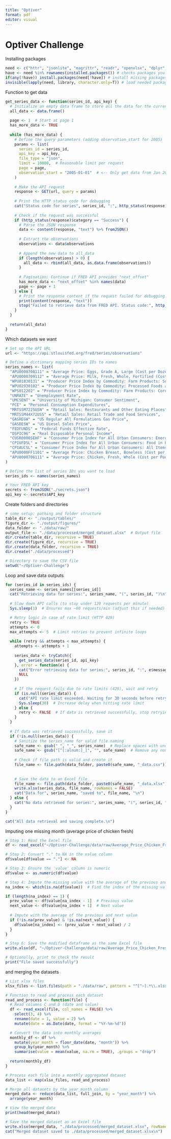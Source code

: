 ```yaml
---
title: "Optiver"
format: pdf
editor: visual
---
```


# Optiver Challenge

Installing packages

```r
need <- c("httr", "jsonlite", "magrittr", "readr", "openxlsx", "dplyr", "lubridate", "stringr", "purrr") # list packages needed
have <- need %in% rownames(installed.packages()) # checks packages you have
if(any(!have)) install.packages(need[!have]) # install missing packages
invisible(lapply(need, library, character.only=T)) # load needed packages
```

Function to get data

```r
get_series_data <- function(series_id, api_key) {
  # Initialize an empty data frame to store all the data for the current series
  all_data <- data.frame()
  
  page <- 1  # Start at page 1
  has_more_data <- TRUE
  
  while (has_more_data) {
    # Define the query parameters (adding observation_start for 2005)
    params <- list(
      series_id = series_id,
      api_key = api_key,
      file_type = "json",
      limit = 10000,  # Reasonable limit per request
      page = page,
      observation_start = "2005-01-01"  # <-- Only get data from Jan 2005 onwards
    )
    
    # Make the API request
    response <- GET(url, query = params)
    
    # Print the HTTP status code for debugging
    cat("Status code for series", series_id, ":", http_status(response)$status_code, "\n")
    
    # Check if the request was successful
    if (http_status(response)$category == "Success") {
      # Parse the JSON response
      data <- content(response, "text") %>% fromJSON()
      
      # Extract the observations
      observations <- data$observations
      
      # Append the new data to all_data
      if (length(observations) > 0) {
        all_data <- rbind(all_data, as.data.frame(observations))
      }
      
      # Pagination: Continue if FRED API provides "next_offset"
      has_more_data <- "next_offset" %in% names(data)
      page <- page + 1
    } else {
      # Print the response content if the request failed for debugging
      print(content(response, "text"))
      stop("Failed to retrieve data from FRED API. Status code:", http_status(response)$status_code)
    }
  }
  
  return(all_data)
}

```

Which datasets we want

```r
# Set up the API URL
url <- "https://api.stlouisfed.org/fred/series/observations"

# Define a dictionary mapping series IDs to names
series_names <- list(
  "APU0000708111" = "Average Price: Eggs, Grade A, Large (Cost per Dozen) in U.S. City Average",
  "APU0000709112" = "Average Price: Milk, Fresh, Whole, Fortified (Cost per Gallon/3.8 Liters) in U.S. City Average",
  "WPU01830131" = "Producer Price Index by Commodity: Farm Products: Soybeans",
  "WPU02930102" = "Producer Price Index by Commodity: Processed Foods and Feeds: Chicken and Turkey Feed, Supplements,          Concentrates, and Premixes",
  "WPS012202" = "Producer Price Index by Commodity: Farm Products: Corn",
  "UNRATE" = "Unemployment Rate",
  "UMCSENT" = "University of Michigan: Consumer Sentiment",
  "PCE" = "Personal Consumption Expenditures",
  "MRTSSM7225USN" = "Retail Sales: Restaurants and Other Eating Places",
  "MRTSSM44X72USS" = "Retail Sales: Retail Trade and Food Services",
  "GASREGW" = "US Regular All Formulations Gas Price",
  "GASDESW" = "US Diesel Sales Price",
  "FEDFUNDS" = "Federal Funds Effective Rate", 
  "DSPIC96" = "Real Disposable Personal Income",
  "CUSR0000SEHF" = "Consumer Price Index for All Urban Consumers: Energy Services in U.S. City Average",
  "CPIUFDSL" = "Consumer Price Index for All Urban Consumers: Food in U.S. City Average",
  "CPIAUCSL" = "Consumer Price Index for All Urban Consumers: All Items in U.S. City Average", 
  "APU0000FF1101" = "Average Price: Chicken Breast, Boneless (Cost per Pound/453.6 Grams) in U.S. City Average",
  "APU0000706111" = "Average Price: Chicken, Fresh, Whole (Cost per Pound/453.6 Grams) in U.S. City Average"
)

# Define the list of series IDs you want to load
series_ids <- names(series_names)

# Your FRED API key
secrets <- fromJSON("./secrets.json")
api_key <- secrets$API_key
```

Create folders and directories

```r
# some setup: pathing and folder structure
table_dir <- "./output/tables/"
figure_dir <- "./output/figures/"
data_folder <- "./data/raw/"
output_file <- "./data/processed/merged_dataset.xlsx"  # Output file
dir.create(table_dir, recursive = TRUE)
dir.create(figure_dir, recursive = TRUE)
dir.create(data_folder, recursive = TRUE)
dir.create("./data/processed")

# Directory to save the CSV file
setwd("~/Optiver-Challenge")
```

Loop and save data outputs

```r
for (series_id in series_ids) {
  series_name <- series_names[[series_id]]  
  cat("Retrieving data for series:", series_name, "(", series_id, ")\n")
  
  # Slow down API calls (to stay under 120 requests per minute)
  Sys.sleep(1)  # Ensures max ~60 requests/min (adjust this if needed)

  # Retry logic in case of rate limit (HTTP 429)
  retry <- TRUE
  attempts <- 0
  max_attempts <- 5  # Limit retries to prevent infinite loops
  
  while (retry && attempts < max_attempts) {
    attempts <- attempts + 1
    
    series_data <- tryCatch({
      get_series_data(series_id, api_key)
    }, error = function(e) {
      cat("Error retrieving data for series:", series_id, ":", e$message, "\n")
      NULL
    })
    
    # If the request fails due to rate limits (429), wait and retry
    if (is.null(series_data)) {
      cat("API rate limit exceeded. Waiting for 30 seconds before retrying...\n")
      Sys.sleep(30)  # Increase delay when hitting rate limit
    } else {
      retry <- FALSE  # If data is retrieved successfully, stop retrying
    }
  }
  
  # If data was retrieved successfully, save it
  if (!is.null(series_data)) {
    # Sanitize the series_name for valid file naming
    safe_name <- gsub(" ", "_", series_name)  # Replace spaces with underscores
    safe_name <- gsub("[^[:alnum:]_]", "", safe_name)  # Remove any non-alphanumeric characters (except underscores)
    
    # Check if file path is valid and create it
    file_name <- file.path(data_folder, paste0(safe_name, "_data.csv"))
    
    
    # Save the data to an Excel file
    file_name <- file.path(data_folder, paste0(safe_name, "_data.xlsx"))
    write.xlsx(series_data, file_name, rowNames = FALSE)
    cat("Data for", series_name, "saved to", file_name, "\n")
  } else {
    cat("No data retrieved for series:", series_name, "(", series_id, ")\n")
  }
}

cat("All data retrieval and saving complete.\n")

```

Imputing one missing month (average price of chicken fresh) 
```r
# Step 1: Read the Excel file
df <- read_excel("~/Optiver-Challenge/data/raw/Average_Price_Chicken_Fresh_Whole_Cost_per_Pound4536_Grams_in_US_City_Average_data.xlsx")

# Step 2: Convert "." to NA in the value column
df$value[df$value == "."] <- NA

# Step 3: Ensure the 'value' column is numeric
df$value <- as.numeric(df$value)

# Step 4: Impute the missing value with the average of the previous and next value
na_index <- which(is.na(df$value))  # Find the index of the missing value (NA)

if (length(na_index) == 1) {
  prev_value <- df$value[na_index - 1]  # Previous value
  next_value <- df$value[na_index + 1]  # Next value
  
  # Impute with the average of the previous and next value
  if (!is.na(prev_value) & !is.na(next_value)) {
    df$value[na_index] <- (prev_value + next_value) / 2
  }
}

# Step 6: Save the modified dataframe as the same Excel file
write.xlsx(df, "~/Optiver-Challenge/data/raw/Average_Price_Chicken_Fresh_Whole_Cost_per_Pound4536_Grams_in_US_City_Average_data.xlsx", overwrite = TRUE)

# Optionally, print to check the result
print("File saved successfully")
```

and merging the datasets 
```r
# List xlsx files
xlsx_files <- list.files(path = "./data/raw", pattern = "^[^~].*\\.xlsx$", full.names = TRUE)

# Function to read and process each dataset
read_and_process <- function(file) {
  # Read columns C and D (date and value)
  df <- read_excel(file, col_names = FALSE) %>%
    select(3, 4) %>%
    rename(date = 1, value = 2) %>%
    mutate(date = as.Date(date, format = "%Y-%m-%d"))

  # Convert the data into monthly averages
  monthly_df <- df %>%
    mutate(year_month = floor_date(date, "month")) %>%
    group_by(year_month) %>%
    summarise(value = mean(value, na.rm = TRUE), .groups = "drop")
  
  return(monthly_df)
}

# Process each file into a monthly aggregated dataset
data_list <- map(xlsx_files, read_and_process)

# Merge all datasets by the year_month column
merged_data <- reduce(data_list, full_join, by = "year_month") %>%
  arrange(year_month)

# View the merged data
print(head(merged_data))

# Save the merged dataset as an Excel file
write.xlsx(merged_data, "./data/processed/merged_dataset.xlsx", rowNames = FALSE)
cat("Merged dataset saved to ./data/processed/merged_dataset.xlsx\n")
```


